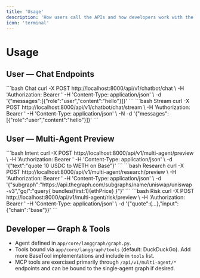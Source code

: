 ```yaml
---
title: 'Usage'
description: 'How users call the APIs and how developers work with the agent graph and tools.'
icon: 'terminal'
---
```


# Usage

## User — Chat Endpoints

<CodeGroup>
```bash Chat
curl -X POST http://localhost:8000/api/v1/chatbot/chat \
  -H 'Authorization: Bearer <session_token>' -H 'Content-Type: application/json' \
  -d '{"messages":[{"role":"user","content":"hello"}]}'
```
```bash Stream
curl -X POST http://localhost:8000/api/v1/chatbot/chat/stream \
  -H 'Authorization: Bearer <session_token>' -H 'Content-Type: application/json' \
  -N -d '{"messages":[{"role":"user","content":"hello"}]}'
```
</CodeGroup>

## User — Multi‑Agent Preview

<CodeGroup>
```bash Intent
curl -X POST http://localhost:8000/api/v1/multi-agent/preview \
  -H 'Authorization: Bearer <session_token>' -H 'Content-Type: application/json' \
  -d '{"text":"quote 10 USDC to WETH on Base"}'
```
```bash Research
curl -X POST http://localhost:8000/api/v1/multi-agent/research/preview \
  -H 'Authorization: Bearer <session_token>' -H 'Content-Type: application/json' \
  -d '{"subgraph":"https://api.thegraph.com/subgraphs/name/uniswap/uniswap-v3","gql":"query{ bundles(first:1){ethPrice} }"}'
```
```bash Risk
curl -X POST http://localhost:8000/api/v1/multi-agent/risk/preview \
  -H 'Authorization: Bearer <session_token>' -H 'Content-Type: application/json' \
  -d '{"quote":{...},"input":{"chain":"base"}}'
```
</CodeGroup>

## Developer — Graph & Tools

- Agent defined in `app/core/langgraph/graph.py`.
- Tools bound via `app/core/langgraph/tools` (default: DuckDuckGo). Add more BaseTool implementations and include in `tools` list.
- MCP tools are exercised primarily through `/api/v1/multi-agent/*` endpoints and can be bound to the single‑agent graph if desired.

